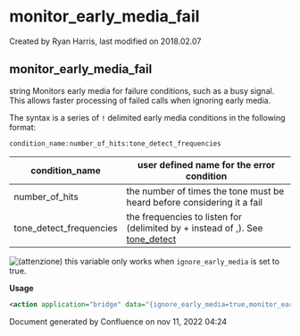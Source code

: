 
# monitor_early_media_fail 

 Created by  Ryan Harris, last modified on 2018.02.07

## monitor_early_media_fail

string Monitors early media for failure conditions, such as a busy signal. This allows faster processing of failed calls when ignoring early media.

The syntax is a series of `!` delimited early media conditions in the following format:

`condition_name:number_of_hits:tone_detect_frequencies`

| condition\_name           | user defined name for the error condition                                                     |
| ------------------------- | --------------------------------------------------------------------------------------------- |
| number\_of\_hits          | the number of times the tone must be heard before considering it a fail                       |
| tone\_detect\_frequencies | the frequencies to listen for (delimited by + instead of ,). See [tone\_detect](../FreeSWITCH-Explained/Modules/mod-dptools/6586957.mdx#about) |

![(attenzione)](/images/icons/emoticons/warning.svg) this variable only works when `ignore_early_media` is set to true.

**Usage**

```xml
<action application="bridge" data="{ignore_early_media=true,monitor_early_media_fail=user_busy:2:480+620!destination_out_of_order:2:1776.7}sofia/dial/string"/>
```

Document generated by Confluence on nov 11, 2022 04:24
